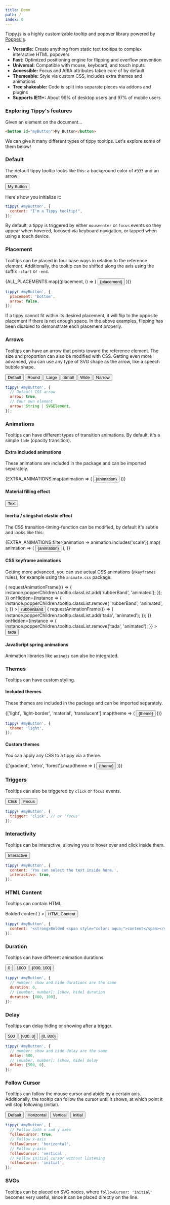 ```yaml
---
title: Demo
path: /
index: 0
---
```



Tippy.js is a highly customizable tooltip and popover library powered by
[Popper.js](https://popper.js.org).

- <Emoji emoji="🍀" /> <strong>Versatile:</strong> Create anything from static text tooltips to complex interactive HTML popovers
- <Emoji emoji="⚡" /> <strong>Fast:</strong> Optimized positioning engine for flipping and overflow
prevention
- <Emoji emoji="🖱️" /> <strong>Universal:</strong> Compatible with mouse, keyboard, and touch inputs
- <Emoji emoji="♿" /> <strong>Accessible:</strong> Focus and ARIA attributes taken care of by default
- <Emoji emoji="🖌" /> <strong>Themeable:</strong> Style via custom CSS, includes extra themes and animations
- <Emoji emoji="🌳" /> <strong>Tree shakeable:</strong> Code is split into separate pieces via addons and plugins
- <Emoji emoji="🌐" /> <strong>Supports IE11+:</strong> About 99% of desktop users and 97% of mobile users

### Exploring Tippy's features

Given an element on the document...

```html
<button id="myButton">My Button</button>
```

We can give it many different types of tippy tooltips. Let's explore some of
them below!

### Default

The default tippy tooltip looks like this: a background color of `#333` and an
arrow:

<Demo>
  <Tippy>
    <Button>My Button</Button>
  </Tippy>
</Demo>

Here's how you initialize it:

```js
tippy('#myButton', {
  content: "I'm a Tippy tooltip!",
});
```

By default, a tippy is triggered by either `mouseenter` or `focus` events so
they appear when hovered, focused via keyboard navigation, or tapped when using
a touch device.

### Placement

Tooltips can be placed in four base ways in relation to the reference element.
Additionally, the tooltip can be shifted along the axis using the suffix
`-start` or `-end`.

<Demo>
  <Row>
    {ALL_PLACEMENTS.map((placement, i) => (
      <Col key={placement} base={12} xs={6} md={4} lg={6} xl={4}>
        <Tippy
          key={placement}
          content="Tooltip"
          placement={placement}
          flip={false}
          arrow={false}
        >
          <Button
            style={{
              display: 'inline-block',
              width: '100%',
              height: 50,
              margin: '0.5rem 0',
            }}
          >
            {placement}
          </Button>
        </Tippy>
      </Col>
    ))}
  </Row>
</Demo>

```js
tippy('#myButton', {
  placement: 'bottom',
  arrow: false,
});
```

If a tippy cannot fit within its desired placement, it will flip to the opposite
placement if there is not enough space. In the above examples, flipping has been
disabled to demonstrate each placement properly.

### Arrows

Tooltips can have an arrow that points toward the reference element. The size
and proportion can also be modified with CSS. Getting even more advanced, you
can use any type of SVG shape as the arrow, like a speech bubble shape.

<Demo>
  <Tippy arrow animation="fade">
    <Button>Default</Button>
  </Tippy>
  <Tippy arrow="round" animation="fade" animation="fade">
    <Button>Round</Button>
  </Tippy>
  <Tippy animation="fade" theme="large-arrow" distance={16}>
    <Button>Large</Button>
  </Tippy>
  <Tippy animation="fade" theme="small-arrow" distance={8}>
    <Button>Small</Button>
  </Tippy>
  <Tippy animation="fade" theme="wide-arrow">
    <Button>Wide</Button>
  </Tippy>
  <Tippy animation="fade" theme="narrow-arrow">
    <Button>Narrow</Button>
  </Tippy>
</Demo>

```js
tippy('#myButton', {
  // Default CSS arrow
  arrow: true,
  // Your own element
  arrow: String | SVGElement,
});
```

### Animations

Tooltips can have different types of transition animations. By default, it's a
simple `fade` (opacity transition).

#### Extra included animations

These animations are included in the package and can be imported separately.

<Demo>
  <Row>
    {EXTRA_ANIMATIONS.map(animation => (
      <Col key={animation} base={12} md={4} lg={6} xl={4}>
        <Tippy animation={animation} animateFill={false}>
          <Button
            style={{
              width: '100%',
              margin: '0.5rem 0',
              height: 50,
            }}
          >
            {animation}
          </Button>
        </Tippy>
      </Col>
    ))}
  </Row>
</Demo>

#### Material filling effect

<Demo>
  <Tippy animateFill={true} animation="shift-away">
    <Button>Text</Button>
  </Tippy>
</Demo>

#### Inertia / slingshot elastic effect

The CSS transition-timing-function can be modified, by default it's subtle and
looks like this:

<Demo>
  {EXTRA_ANIMATIONS.filter(animation => animation.includes('scale')).map(
    animation => (
      <Tippy
        key={animation}
        animation={animation}
        animateFill={false}
        inertia={true}
        duration={[450, 175]}
      >
        <Button>{animation}</Button>
      </Tippy>
    ),
  )}
</Demo>

#### CSS keyframe animations

Getting more advanced, you can use actual CSS animations (`@keyframes` rules),
for example using the `animate.css` package:

<Demo>
  <Tippy
    animation="fade"
    animateFill={false}
    duration={[500, 200]}
    onMount={instance => {
      requestAnimationFrame(() => {
        instance.popperChildren.tooltip.classList.add('rubberBand', 'animated');
      });
    }}
    onHidden={instance => {
      instance.popperChildren.tooltip.classList.remove(
        'rubberBand',
        'animated',
      );
    }}
  >
    <Button>rubberBand</Button>
  </Tippy>
  <Tippy
    animation="fade"
    animateFill={false}
    duration={[500, 200]}
    onMount={instance => {
      requestAnimationFrame(() => {
        instance.popperChildren.tooltip.classList.add('tada', 'animated');
      });
    }}
    onHidden={instance => {
      instance.popperChildren.tooltip.classList.remove('tada', 'animated');
    }}
  >
    <Button>tada</Button>
  </Tippy>
</Demo>

#### JavaScript spring animations

Animation libraries like `animejs` can also be integrated.

### Themes

Tooltips can have custom styling.

#### Included themes

These themes are included in the package and can be imported separately.

<Demo>
  {['light', 'light-border', 'material', 'translucent'].map(theme => (
    <Tippy key={theme} theme={theme} animateFill={false}>
      <Button>{theme}</Button>
    </Tippy>
  ))}
</Demo>

```js
tippy('#myButton', {
  theme: 'light',
});
```

#### Custom themes

You can apply any CSS to a tippy via a theme.

<Demo>
  {['gradient', 'retro', 'forest'].map(theme => (
    <Tippy key={theme} theme={theme} animateFill={false} arrow={false}>
      <Button>{theme}</Button>
    </Tippy>
  ))}
</Demo>

### Triggers

Tooltips can also be triggered by `click` or `focus` events.

<Demo>
  <Tippy trigger="click">
    <Button>Click</Button>
  </Tippy>
  <Tippy trigger="focus" hideOnClick={false}>
    <Button>Focus</Button>
  </Tippy>
</Demo>

```js
tippy('#myButton', {
  trigger: 'click', // or 'focus'
});
```

### Interactivity

Tooltips can be interactive, allowing you to hover over and click inside them.

<Demo>
  <Tippy interactive content="You can select the text inside here.">
    <Button>Interactive</Button>
  </Tippy>
</Demo>

```js
tippy('#myButton', {
  content: 'You can select the text inside here.',
  interactive: true,
});
```

### HTML Content

Tooltips can contain HTML.

<Demo>
  <Tippy
    content={
      <strong>
        Bolded <span style={{color: 'aqua'}}>content</span>
      </strong>
    }
  >
    <Button>HTML Content</Button>
  </Tippy>
  <Dropdown />
</Demo>

```js
tippy('#myButton', {
  content: '<strong>Bolded <span style="color: aqua;">content</span></strong>',
});
```

### Duration

Tooltips can have different animation durations.

<Demo>
  <Tippy duration={0}>
    <Button>0</Button>
  </Tippy>
  <Tippy duration={1000}>
    <Button>1000</Button>
  </Tippy>
  <Tippy duration={[800, 100]}>
    <Button>[800, 100]</Button>
  </Tippy>
</Demo>

```js
tippy('#myButton', {
  // number: show and hide durations are the same
  duration: 0,
  // [number, number]: [show, hide] duration
  duration: [800, 100],
});
```

### Delay

Tooltips can delay hiding or showing after a trigger.

<Demo>
  <Tippy delay={500}>
    <Button>500</Button>
  </Tippy>
  <Tippy delay={[800, 0]}>
    <Button>[800, 0]</Button>
  </Tippy>
  <Tippy delay={[0, 800]}>
    <Button>[0, 800]</Button>
  </Tippy>
</Demo>

```js
tippy('#myButton', {
  // number: show and hide delay are the same
  delay: 500,
  // [number, number]: [show, hide] delay
  delay: [500, 0],
});
```

### Follow Cursor

Tooltips can follow the mouse cursor and abide by a certain axis. Additionally,
the tooltip can follow the cursor until it shows, at which point it will stop
following (initial).

<Demo>
  <Tippy followCursor animateFill={false} duration={200} animation="fade">
    <Button>Default</Button>
  </Tippy>
  <Tippy
    followCursor="horizontal"
    animateFill={false}
    duration={200}
    animation="fade"
  >
    <Button>Horizontal</Button>
  </Tippy>
  <Tippy
    followCursor="vertical"
    animateFill={false}
    duration={200}
    animation="fade"
  >
    <Button>Vertical</Button>
  </Tippy>
  <Tippy
    followCursor="initial"
    animateFill={false}
    delay={200}
    duration={200}
    animation="fade"
  >
    <Button>Initial</Button>
  </Tippy>
</Demo>

```js
tippy('#myButton', {
  // Follow both x and y axes
  followCursor: true,
  // Follow x-axis
  followCursor: 'horizontal',
  // Follow y-axis
  followCursor: 'vertical',
  // Follow initial cursor without listening
  followCursor: 'initial',
});
```

### SVGs

Tooltips can be placed on SVG nodes, where `followCursor: 'initial'` becomes
very useful, since it can be placed directly on the line.

<svg height="150" width="150">
  <Tippy followCursor="initial" animation="fade" delay={100}>
    <line
      x1="0"
      y1="0"
      x2="150"
      y2="150"
      style={{stroke: 'tomato', strokeWidth: 5}}
    />
  </Tippy>
</svg>

```js
tippy('line', {
  followCursor: 'initial',
  delay: 200,
});
```

### Singleton

Use a single tooltip for many different reference elements. This allows you to
"group" tooltips with a shared timer to improve UX when elements near each other
have tooltips with a `delay` prop.

Non-singleton tippy with `delay: 500`:

<Demo>
  <Singleton />
</Demo>

Singleton tippy to group each tippy's `delay: 500`:

<Demo>
  <Singleton group />
</Demo>

Singleton tippy with a transition:

<Demo>
  <Singleton group transition />
</Demo>

```js
import {createSingleton} from 'tippy.js';

const instances = [];
const buttons = document.querySelectorAll('button');

for (let i = 0; i < buttons.length; i++) {
  instances.push(
    tippy(buttons[i], {
      content: `Tooltip ${i + 1}`,
      updateDuration: 400,
    }),
  );
}

createSingleton(instances, {delay: [300, 600]});
```

### Nesting

Tippys can be nested within other ones.

<Demo>
  <Nesting />
</Demo>

```js
const content = document.createElement('div');

for (let i = 0; i < 3; i++) {
  const button = document.createElement('button');
  button.textContent = 'Text';
  content.appendChild(button);

  tippy(button, {
    content: "I'm a Tippy tooltip!",
    arrow: true,
    animation: 'fade',
  });
}

tippy('#myButton', {
  content,
  arrow: true,
  theme: 'light-border',
});

// Note: Some extra logic is required to handle some other edge cases
```

### Multiple

Attach many tippys to a single element.

<Demo>
  <Multiple />
</Demo>

```js
const placements = ['top', 'bottom', 'left', 'right'];

placements
  .reduce(
    (acc, basePlacement) =>
      acc.concat(
        basePlacement,
        `${basePlacement}-start`,
        `${basePlacement}-end`,
      ),
    [],
  )
  .forEach(placement => {
    tippy('#square', {
      content: placement,
      placement,
      multiple: true,
    });
  });
```

### Miscellaneous

<Demo>
  <Tippy offset={50}>
    <Button>Offset</Button>
  </Tippy>
  <Tippy distance={20}>
    <Button>Distance</Button>
  </Tippy>
  <Tippy maxWidth={100}>
    <Button>Max width</Button>
  </Tippy>
</Demo>

<br />

The above is not a complete list of features. There are plenty more!
